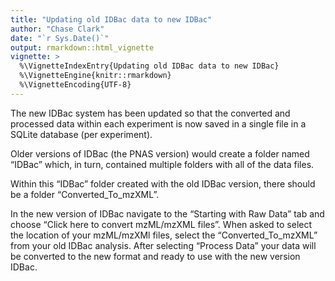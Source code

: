 ```yaml
---
title: "Updating old IDBac data to new IDBac"
author: "Chase Clark"
date: "`r Sys.Date()`"
output: rmarkdown::html_vignette
vignette: >
  %\VignetteIndexEntry{Updating old IDBac data to new IDBac}
  %\VignetteEngine{knitr::rmarkdown}
  %\VignetteEncoding{UTF-8}
---
```



The new IDBac system has been updated so that the converted and processed data within each experiment is now saved in a single file in a SQLite database (per experiment).

Older versions of IDBac (the PNAS version) would create a folder named "IDBac" which, in turn, contained multiple folders with all of the data files.

Within this "IDBac" folder created with the old IDBac version, there should be a folder "Converted_To_mzXML". 

In the new version of IDBac navigate to the "Starting with Raw Data" tab and choose "Click here to convert mzML/mzXML files". When asked to select the location of your mzML/mzXMl files, select the "Converted_To_mzXML" from your old IDBac analysis. After selecting "Process Data" your data will be converted to the new format and ready to use with the new version IDBac. 


